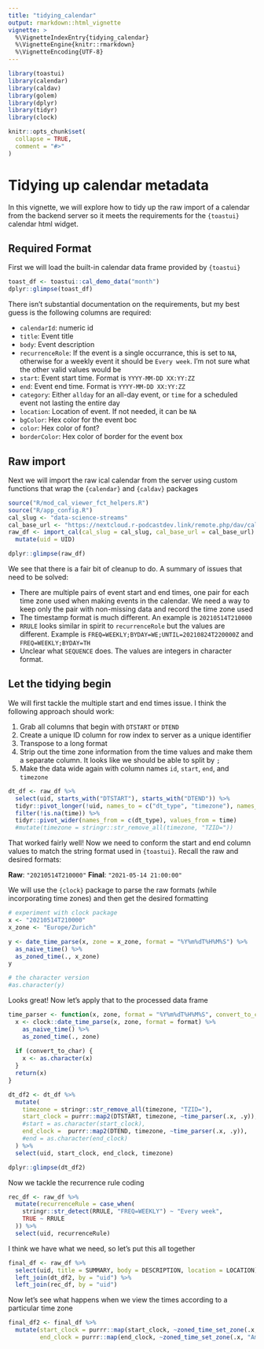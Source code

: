 ```yaml
---
title: "tidying_calendar"
output: rmarkdown::html_vignette
vignette: >
  %\VignetteIndexEntry{tidying_calendar}
  %\VignetteEngine{knitr::rmarkdown}
  %\VignetteEncoding{UTF-8}
---
```


```r
library(toastui)
library(calendar)
library(caldav)
library(golem)
library(dplyr)
library(tidyr)
library(clock)

knitr::opts_chunk$set(
  collapse = TRUE,
  comment = "#>"
)
```

# Tidying up calendar metadata

In this vignette, we will explore how to tidy up the raw import of a calendar from the backend server so it meets the requirements for the `{toastui}` calendar html widget.

## Required Format

First we will load the built-in calendar data frame provided by `{toastui}` 

```r
toast_df <- toastui::cal_demo_data("month")
dplyr::glimpse(toast_df)
```

There isn't substantial documentation on the requirements, but my best guess is the following columns are required:

* `calendarId`: numeric id 
* `title`: Event title
* `body`: Event description
* `recurrenceRole`: If the event is a single occurrance, this is set to `NA`, otherwise for a weekly event it should be `Every week`.  I'm not sure what the other valid values would be
* `start`: Event start time. Format is `YYYY-MM-DD XX:YY:ZZ`
* `end`: Event end time. Format is `YYYY-MM-DD XX:YY:ZZ`
* `category`: Either `allday` for an all-day event, or `time` for a scheduled event not lasting the entire day
* `location`: Location of event. If not needed, it can be `NA`
* `bgColor`: Hex color for the event boc
* `color`: Hex color of font?
* `borderColor`: Hex color of border for the event box

## Raw import

Next we will import the raw ical calendar from the server using custom functions that wrap the `{calendar}` and `{caldav}` packages

```r
source("R/mod_cal_viewer_fct_helpers.R")
source("R/app_config.R")
cal_slug <- "data-science-streams"
cal_base_url <- "https://nextcloud.r-podcastdev.link/remote.php/dav/calendars/shinycal"
raw_df <- import_cal(cal_slug = cal_slug, cal_base_url = cal_base_url) %>%
  mutate(uid = UID)
```

```r
dplyr::glimpse(raw_df)
```

We see that there is a fair bit of cleanup to do. A summary of issues that need to be solved:

* There are multiple pairs of event start and end times, one pair for each time zone used when making events in the calendar. We need a way to keep only the pair with non-missing data and record the time zone used
* The timestamp format is much different. An example is `20210514T210000`
* `RRULE` looks similar in spirit to `recurrenceRole` but the values are different. Example is `FREQ=WEEKLY;BYDAY=WE;UNTIL=20210824T220000Z` and `FREQ=WEEKLY;BYDAY=TH`
* Unclear what `SEQUENCE` does. The values are integers in character format.

## Let the tidying begin

We will first tackle the multiple start and end times issue. I think the following approach should work:

1. Grab all columns that begin with `DTSTART` or `DTEND`
1. Create a unique ID column for row index to server as a unique identifier
1. Transpose to a long format
1. Strip out the time zone information from the time values and make them a separate column. It looks like we should be able to split by `;`
1. Make the data wide again with column names `id`, `start`, `end`, and `timezone`

```r
dt_df <- raw_df %>%
  select(uid, starts_with("DTSTART"), starts_with("DTEND")) %>%
  tidyr::pivot_longer(!uid, names_to = c("dt_type", "timezone"), names_sep = ";", values_to = "time") %>%
  filter(!is.na(time)) %>%
  tidyr::pivot_wider(names_from = c(dt_type), values_from = time)
  #mutate(timezone = stringr::str_remove_all(timezone, "TZID="))

```

That worked fairly well!  Now we need to conform the start and end column values to match the string format used in `{toastui}`. Recall the raw and desired formats:

**Raw**: `"20210514T210000"`
**Final**: `"2021-05-14 21:00:00"`

We will use the `{clock}` package to parse the raw formats (while incorporating time zones) and then get the desired formatting

```r
# experiment with clock package
x <- "20210514T210000"
x_zone <- "Europe/Zurich"

y <- date_time_parse(x, zone = x_zone, format = "%Y%m%dT%H%M%S") %>%
  as_naive_time() %>%
  as_zoned_time(., x_zone)
y

# the character version
#as.character(y)
```

Looks great! Now let's apply that to the processed data frame

```r
time_parser <- function(x, zone, format = "%Y%m%dT%H%M%S", convert_to_char = FALSE) {
  x <- clock::date_time_parse(x, zone, format = format) %>%
    as_naive_time() %>%
    as_zoned_time(., zone)
  
  if (convert_to_char) {
    x <- as.character(x)
  }
  return(x)
}

dt_df2 <- dt_df %>%
  mutate(
    timezone = stringr::str_remove_all(timezone, "TZID="),
    start_clock = purrr::map2(DTSTART, timezone, ~time_parser(.x, .y)),
    #start = as.character(start_clock),
    end_clock =  purrr::map2(DTEND, timezone, ~time_parser(.x, .y)),
    #end = as.character(end_clock)
  ) %>%
  select(uid, start_clock, end_clock, timezone)

dplyr::glimpse(dt_df2)
```

Now we tackle the recurrence rule coding

```r
rec_df <- raw_df %>%
  mutate(recurrenceRule = case_when(
    stringr::str_detect(RRULE, "FREQ=WEEKLY") ~ "Every week",
    TRUE ~ RRULE
  )) %>%
  select(uid, recurrenceRule)

```

I think we have what we need, so let's put this all together

```r
final_df <- raw_df %>%
  select(uid, title = SUMMARY, body = DESCRIPTION, location = LOCATION) %>%
  left_join(dt_df2, by = "uid") %>%
  left_join(rec_df, by = "uid")
```

Now let's see what happens when we view the times according to a particular time zone

```r
final_df2 <- final_df %>%
  mutate(start_clock = purrr::map(start_clock, ~zoned_time_set_zone(.x, "America/New_York"),
         end_clock = purrr::map(end_clock, ~zoned_time_set_zone(.x, "America/New_York"))))
```
